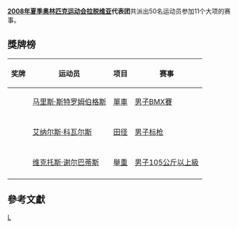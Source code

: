 {{Infobox Country Olympics
|NOC=LAT
|games=2008年夏季
|competitors=50
|sports=11
|flagbearer=[[Vadims_Vasiļevskis|Vadims Vasiļevskis]]
|gold=1
|silver=1
|bronze=1
|total=3
|rank=45
}}
'''[[2008年夏季奥林匹克运动会|2008年夏季奥林匹克运动会]][[拉脱维亚|拉脱维亚]]代表团'''共派出50名运动员参加11个大项的赛事。

== 獎牌榜 ==
{| class="wikitable sortable" style="font-size:88%"
|-bgcolor=#efefef
! 奖牌
! 运动员
! 项目
! 赛事
|-
| {{gold medal}} || [[马里斯·斯特罗姆伯格斯|马里斯·斯特罗姆伯格斯]] || [[2008年夏季奥林匹克运动会自行车比赛|單車]] || [[2008年夏季奧林匹克運動會自行車比賽－男子BMX賽|男子BMX賽]]
|-

|-
| {{silver medal}} || [[艾纳尔斯·科瓦尔斯|艾纳尔斯·科瓦尔斯]] || [[2008年夏季奧林匹克運動會田径比賽|田径]] || [[2008年夏季奧林匹克運動會田径比賽－男子标枪|男子标枪]]
|-

|-
| {{bronze medal}} || [[维克托斯·谢尔巴蒂斯|维克托斯·谢尔巴蒂斯]] || [[2008年夏季奧林匹克運動會舉重比賽|舉重]] || [[2008年夏季奧林匹克运动会举重比赛－男子105公斤以上级|男子105公斤以上級]]
|-
|}

== 參考文獻 ==
{{reflist}}

{{NOCin2008SummerOlympics}}

[[Category:2008年夏季奧林匹克運動會代表團|L]]